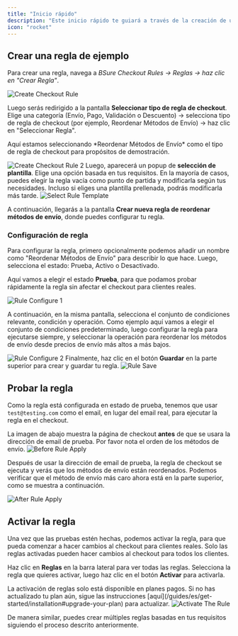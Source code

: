 ```yaml
---
title: "Inicio rápido"
description: "Este inicio rápido te guiará a través de la creación de una regla de ejemplo, demostrando cómo funciona y cómo puede usarse para personalizar tu checkout de Shopify."
icon: "rocket"
---
```


## Crear una regla de ejemplo

Para crear una regla, navega a _BSure Checkout Rules → Reglas → haz clic en "Crear Regla"_.

<img
  src="/images/quickstart/create-checkout-rule.webp"
  alt="Create Checkout Rule"
/>

Luego serás redirigido a la pantalla **Seleccionar tipo de regla de checkout**. Elige una categoría (Envío, Pago, Validación o Descuento) → selecciona tipo de regla de checkout (por ejemplo, Reordenar Métodos de Envío) → haz clic en "Seleccionar Regla".

<Warning>
  Aquí estamos seleccionando *Reordenar Métodos de Envío* como el tipo de regla de checkout para
  propósitos de demostración.
</Warning>

<img
  src="/images/quickstart/create-checkout-rule-2.webp"
  alt="Create Checkout Rule 2"
/>
Luego, aparecerá un popup de **selección de plantilla**. Elige una opción basada en tus
requisitos. En la mayoría de casos, puedes elegir la regla vacía como punto de partida y
modificarla según tus necesidades. Incluso si eliges una plantilla prellenada, podrás
modificarla más tarde.
<img
  src="/images/shared/select-rule-template.webp"
  alt="Select Rule Template"
/>

A continuación, llegarás a la pantalla **Crear nueva regla de reordenar métodos de envío**, donde puedes configurar tu regla.

### Configuración de regla

Para configurar la regla, primero opcionalmente podemos añadir un nombre como "Reordenar Métodos de Envío" para describir lo que hace. Luego, selecciona el estado: Prueba, Activo o Desactivado.

Aquí vamos a elegir el estado **Prueba**, para que podamos probar rápidamente la regla sin afectar el checkout para clientes reales.

<img src="/images/shared/rule-configure-1.webp" alt="Rule Configure 1" />

A continuación, en la misma pantalla, selecciona el conjunto de condiciones relevante, condición y operación. Como ejemplo aquí vamos a elegir el conjunto de condiciones predeterminado, luego configurar la regla para ejecutarse siempre, y seleccionar la operación para reordenar los métodos de envío desde precios de envío más altos a más bajos.

<img src="/images/shared/rule-configure-2.webp" alt="Rule Configure 2" />
Finalmente, haz clic en el botón <b>Guardar</b> en la parte superior para crear y guardar tu regla.
<img src="/images/shared/save-rule.webp" alt="Rule Save" />

## Probar la regla

Como la regla está configurada en estado de prueba, tenemos que usar `test@testing.com` como el email, en lugar del email real, para ejecutar la regla en el checkout.

<Warning>
  La imagen de abajo muestra la página de checkout <b>antes</b> de que se usara la dirección de email
  de prueba. Por favor nota el orden de los métodos de envío.
</Warning>
<img src="/images/shared/before-rule-apply.webp" alt="Before Rule Apply" />

Después de usar la dirección de email de prueba, la regla de checkout se ejecuta y verás que los métodos de envío están reordenados. Podemos verificar que el método de envío más caro ahora está en la parte superior, como se muestra a continuación.

<img src="/images/shared/after-rule-apply.webp" alt="After Rule Apply" />

## Activar la regla

Una vez que las pruebas estén hechas, podemos activar la regla, para que pueda comenzar a hacer cambios al checkout para clientes reales. Solo las reglas activadas pueden hacer cambios al checkout para todos los clientes.

Haz clic en **Reglas** en la barra lateral para ver todas las reglas. Selecciona la regla que quieres activar, luego haz clic en el botón **Activar** para activarla.

<Warning>
  La activación de reglas solo está disponible en planes pagos. Si no has actualizado tu
  plan aún, sigue las instrucciones
  [aquí](/guides/es/get-started/installation#upgrade-your-plan) para actualizar.
</Warning>
<img src="/images/shared/activate-the-rule.webp" alt="Activate The Rule" />

De manera similar, puedes crear múltiples reglas basadas en tus requisitos siguiendo el proceso descrito anteriormente.
